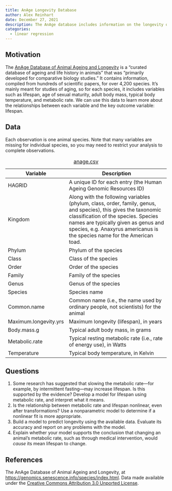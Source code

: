 ```yaml
---
title: AnAge Longevity Database
author: Alex Reinhart
date: December 27, 2021
description: The AnAge database includes information on the longevity of thousands of animal species, allowing studies of the factors related to long lifespans.
categories:
  - linear regression
---
```


## Motivation

The [AnAge Database of Animal Ageing and
Longevity](https://genomics.senescence.info/species/index.html) is a "curated
database of ageing and life history in animals" that was "primarily developed
for comparative biology studies." It contains information, compiled from
hundreds of scientific papers, for over 4,200 species. It's mainly meant for
studies of aging, so for each species, it includes variables such as lifespan,
age of sexual maturity, adult body mass, typical body temperature, and metabolic
rate. We can use this data to learn more about the relationships between each
variable and the key outcome variable: lifespan.

## Data

Each observation is one animal species. Note that many variables are missing for
individual species, so you may need to restrict your analysis to complete
observations.


| Variable | Description |
|----|-------------|
| HAGRID 	| A unique ID for each entry (the Human Ageing Genomic Resources ID) |
| Kingdom 	| Along with the following variables (phylum, class, order, family, genus, and species), this gives the taxonomic classification of the species. Species names are typically given as genus and species, e.g. Anaxyrus americanus is the species name for the American toad. |
| Phylum 	| Phylum of the species |
| Class 	| Class of the species |
| Order 	| Order of the species |
| Family 	| Family of the species |
| Genus 	| Genus of the species |
| Species 	| Species name |
| Common.name 	| Common name (i.e., the name used by ordinary people, not scientists) for the animal |
| Maximum.longevity.yrs	| Maximum longevity (lifespan), in years |
| Body.mass.g 	| Typical adult body mass, in grams |
| Metabolic.rate 	| Typical resting metabolic rate (i.e., rate of energy use), in Watts |
| Temperature 	| Typical body temperature, in Kelvin  |

: [anage.csv](../data/anage.csv)


## Questions

1. Some research has suggested that slowing the metabolic rate---for example, by
   intermittent fasting---may increase lifespan. Is this supported by the
   evidence? Develop a model for lifespan using metabolic rate, and interpret
   what it means.
2. Is the relationship between metabolic rate and lifespan nonlinear, even after
   transformations? Use a nonparametric model to determine if a nonlinear fit is
   more appropriate.
3. Build a model to predict longevity using the available data. Evaluate its
   accuracy and report on any problems with the model.
3. Explain whether your model supports the conclusion that changing an animal's
   metabolic rate, such as through medical intervention, would *cause* its mean
   lifespan to change.

## References

The AnAge Database of Animal Ageing and Longevity, at
<https://genomics.senescence.info/species/index.html>. Data made available under
the [Creative Commons Attribution 3.0 Unported
License](https://creativecommons.org/licenses/by/3.0/).

